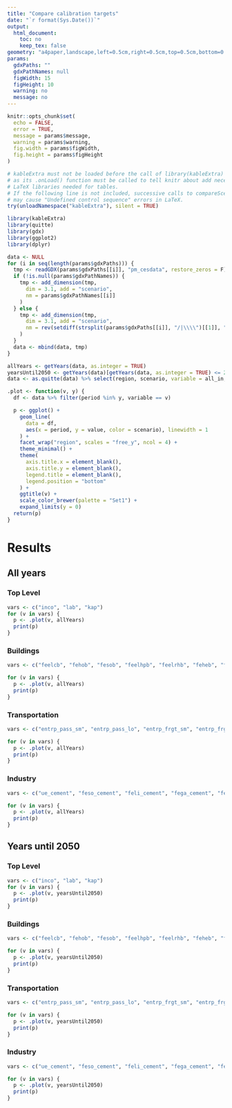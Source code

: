 ```yaml
---
title: "Compare calibration targets"
date: "`r format(Sys.Date())`"
output:
  html_document:
    toc: no
    keep_tex: false
geometry: "a4paper,landscape,left=0.5cm,right=0.5cm,top=0.5cm,bottom=0.5cm,footnotesep=0.0cm,footskip=0.1cm"
params:
  gdxPaths: ""
  gdxPathNames: null
  figWidth: 15 
  figHeight: 10
  warning: no
  message: no
---
```


<style>
  .main-container {
    max-width: 95% !important;
  }
  .toc-content {
    padding-left: 0px !important;
  }
  .svg-container {
    margin: auto !important;
  }
</style>

```r
knitr::opts_chunk$set(
  echo = FALSE,
  error = TRUE,
  message = params$message,
  warning = params$warning,
  fig.width = params$figWidth,
  fig.height = params$figHeight
)
```


```r

# kableExtra must not be loaded before the call of library(kableExtra) below,
# as its .onLoad() function must be called to tell knitr about add necessary
# LaTeX libraries needed for tables.
# If the following line is not included, successive calls to compareScenarios2()
# may cause "Undefined control sequence" errors in LaTeX.
try(unloadNamespace("kableExtra"), silent = TRUE)

library(kableExtra)
library(quitte)
library(gdx)
library(ggplot2)
library(dplyr)
```


```r

data <- NULL
for (i in seq(length(params$gdxPaths))) {
  tmp <- readGDX(params$gdxPaths[[i]], "pm_cesdata", restore_zeros = F)[, , "quantity"] %>% dimReduce()
  if (!is.null(params$gdxPathNames)) {
    tmp <- add_dimension(tmp,
      dim = 3.1, add = "scenario",
      nm = params$gdxPathNames[[i]]
    )
  } else {
    tmp <- add_dimension(tmp,
      dim = 3.1, add = "scenario",
      nm = rev(setdiff(strsplit(params$gdxPaths[[i]], "/|\\\\")[[1]], ""))[2]
    )
  }
  data <- mbind(data, tmp)
}

allYears <- getYears(data, as.integer = TRUE)
yearsUntil2050 <- getYears(data)[getYears(data, as.integer = TRUE) <= 2050]
data <- as.quitte(data) %>% select(region, scenario, variable = all_in, period, value)

.plot <- function(v, y) {
  df <- data %>% filter(period %in% y, variable == v)

  p <- ggplot() +
    geom_line(
      data = df,
      aes(x = period, y = value, color = scenario), linewidth = 1
    ) +
    facet_wrap("region", scales = "free_y", ncol = 4) +
    theme_minimal() +
    theme(
      axis.title.x = element_blank(),
      axis.title.y = element_blank(),
      legend.title = element_blank(),
      legend.position = "bottom"
    ) +
    ggtitle(v) +
    scale_color_brewer(palette = "Set1") +
    expand_limits(y = 0)
  return(p)
}
```

# Results {.tabset .tabset-dropdown}

## All years {.tabset}

### Top Level
```r

vars <- c("inco", "lab", "kap")
for (v in vars) {
  p <- .plot(v, allYears)
  print(p)
}
```

### Buildings
```r

vars <- c("feelcb", "fehob", "fesob", "feelhpb", "feelrhb", "feheb", "fegab", "feh2b")

for (v in vars) {
  p <- .plot(v, allYears)
  print(p)
}
```

### Transportation
```r

vars <- c("entrp_pass_sm", "entrp_pass_lo", "entrp_frgt_sm", "entrp_frgt_lo")

for (v in vars) {
  p <- .plot(v, allYears)
  print(p)
}
```

### Industry
```r

vars <- c("ue_cement", "feso_cement", "feli_cement", "fega_cement", "feh2_cement", "feel_cement", "kap_cement", "ue_chemicals", "feso_chemicals", "feli_chemicals", "fega_chemicals", "feh2_chemicals", "feelhth_chemicals", "feelwlth_chemicals", "kap_chemicals", "ue_steel_primary", "feso_steel", "feli_steel", "fega_steel", "feh2_steel", "feel_steel_primary", "kap_steel_primary", "ue_steel_secondary", "kap_steel_secondary", "feel_steel_secondary", "ue_otherInd", "feso_otherInd", "feli_otherInd", "fega_otherInd", "feh2_otherInd", "fehe_otherInd", "feelhth_otherInd", "feelwlth_otherInd", "kap_otherInd")

for (v in vars) {
  p <- .plot(v, allYears)
  print(p)
}
```

## Years until 2050 {.tabset} 

### Top Level
```r

vars <- c("inco", "lab", "kap")
for (v in vars) {
  p <- .plot(v, yearsUntil2050)
  print(p)
}
```


### Buildings
```r

vars <- c("feelcb", "fehob", "fesob", "feelhpb", "feelrhb", "feheb", "fegab", "feh2b")

for (v in vars) {
  p <- .plot(v, yearsUntil2050)
  print(p)
}
```

### Transportation
```r

vars <- c("entrp_pass_sm", "entrp_pass_lo", "entrp_frgt_sm", "entrp_frgt_lo")

for (v in vars) {
  p <- .plot(v, yearsUntil2050)
  print(p)
}
```

### Industry
```r

vars <- c("ue_cement", "feso_cement", "feli_cement", "fega_cement", "feh2_cement", "feel_cement", "kap_cement", "ue_chemicals", "feso_chemicals", "feli_chemicals", "fega_chemicals", "feh2_chemicals", "feelhth_chemicals", "feelwlth_chemicals", "kap_chemicals", "ue_steel_primary", "feso_steel", "feli_steel", "fega_steel", "feh2_steel", "feel_steel_primary", "kap_steel_primary", "ue_steel_secondary", "kap_steel_secondary", "feel_steel_secondary", "ue_otherInd", "feso_otherInd", "feli_otherInd", "fega_otherInd", "feh2_otherInd", "fehe_otherInd", "feelhth_otherInd", "feelwlth_otherInd", "kap_otherInd")

for (v in vars) {
  p <- .plot(v, yearsUntil2050)
  print(p)
}
```
